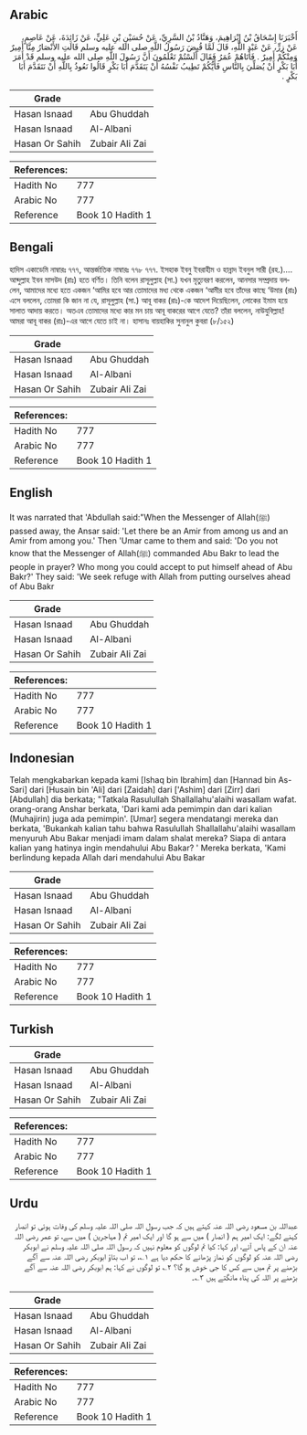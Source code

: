 ## Arabic


<div dir="rtl" lang="ar" style={{fontSize:'larger',backgroundColor:'#f8f9fa',padding:20}}>
أَخْبَرَنَا إِسْحَاقُ بْنُ إِبْرَاهِيمَ، وَهَنَّادُ بْنُ السَّرِيِّ، عَنْ حُسَيْنِ بْنِ عَلِيٍّ، عَنْ زَائِدَةَ، عَنْ عَاصِمٍ، عَنْ زِرٍّ، عَنْ عَبْدِ اللَّهِ، قَالَ لَمَّا قُبِضَ رَسُولُ اللَّهِ صلى الله عليه وسلم قَالَتِ الأَنْصَارُ مِنَّا أَمِيرٌ وَمِنْكُمْ أَمِيرٌ ‏.‏ فَأَتَاهُمْ عُمَرُ فَقَالَ أَلَسْتُمْ تَعْلَمُونَ أَنَّ رَسُولَ اللَّهِ صلى الله عليه وسلم قَدْ أَمَرَ أَبَا بَكْرٍ أَنْ يُصَلِّيَ بِالنَّاسِ فَأَيُّكُمْ تَطِيبُ نَفْسُهُ أَنْ يَتَقَدَّمَ أَبَا بَكْرٍ قَالُوا نَعُوذُ بِاللَّهِ أَنْ نَتَقَدَّمَ أَبَا بَكْرٍ ‏.‏
</div>
<div style={{backgroundColor:'#f8f9fa',padding:20, marginBottom: 10}}><table> <thead> <tr> <th>Grade</th> <th></th> </tr> </thead> <tbody> <tr><td>Hasan Isnaad</td><td>Abu Ghuddah</td></tr><tr><td>Hasan Isnaad</td><td>Al-Albani</td></tr><tr><td>Hasan Or Sahih</td><td>Zubair Ali Zai</td></tr></tbody></table><table> <thead> <tr> <th>References:</th> <th></th> </tr> </thead> <tbody><tr><td>Hadith No</td><td>777</td></tr><tr><td>Arabic No</td><td>777</td></tr><tr><td>Reference</td><td>Book 10 Hadith 1</td></tr></tbody></table></div>

## Bengali


<div dir="ltr" lang="bn" style={{fontSize:'larger',backgroundColor:'#f8f9fa',padding:20}}>
হাদিস একাডেমি নাম্বারঃ ৭৭৭, আন্তর্জাতিক নাম্বারঃ ৭৭৮ ৭৭৭. ইসহাক ইবনু ইবরাহীম ও হান্নাদ ইবনুল সারী (রহ.)…. আব্দুল্লাহ ইবন মাসউদ (রাঃ) হতে বর্ণিত। তিনি বলেন রাসূলুল্লাহ (সা.) যখন মৃত্যুবরণ করলেন, আনসার সম্প্রদায় বললেন, আমাদের মধ্যে হতে একজন ‘আমির হবে আর তোমাদের মধ্য থেকে একজন ‘আমীর হবে তাঁদের কাছে ‘উমার (রাঃ) এসে বললেন, তোমরা কি জান না যে, রাসূলুল্লাহ (সা.) আবূ বাকর (রাঃ)-কে আদেশ দিয়েছিলেন, লোকের ইমাম হয়ে সালাত আদায় করতে। অতএব তোমাদের মধ্যে কার মন চায় আবূ বাকরের আগে যেতে? তাঁরা বললেন, নাউযুবিল্লাহ! আমরা আবূ বাকর (রাঃ)-এর আগে যেতে চাই না। হাসানঃ বায়হাকির সুনানুল কুবরা (৮/১৫২)
</div>
<div style={{backgroundColor:'#f8f9fa',padding:20, marginBottom: 10}}><table> <thead> <tr> <th>Grade</th> <th></th> </tr> </thead> <tbody> <tr><td>Hasan Isnaad</td><td>Abu Ghuddah</td></tr><tr><td>Hasan Isnaad</td><td>Al-Albani</td></tr><tr><td>Hasan Or Sahih</td><td>Zubair Ali Zai</td></tr></tbody></table><table> <thead> <tr> <th>References:</th> <th></th> </tr> </thead> <tbody><tr><td>Hadith No</td><td>777</td></tr><tr><td>Arabic No</td><td>777</td></tr><tr><td>Reference</td><td>Book 10 Hadith 1</td></tr></tbody></table></div>

## English


<div dir="ltr" lang="en" style={{fontSize:'larger',backgroundColor:'#f8f9fa',padding:20}}>
It was narrated that 'Abdullah said:"When the Messenger of Allah(ﷺ) passed away, the Ansar said: 'Let there be an Amir from among us and an Amir from among you.' Then 'Umar came to them and said: 'Do you not know that the Messenger of Allah(ﷺ) commanded Abu Bakr to lead the people in prayer? Who mong you could accept to put himself ahead of Abu Bakr?' They said: 'We seek refuge with Allah from putting ourselves ahead of Abu Bakr
</div>
<div style={{backgroundColor:'#f8f9fa',padding:20, marginBottom: 10}}><table> <thead> <tr> <th>Grade</th> <th></th> </tr> </thead> <tbody> <tr><td>Hasan Isnaad</td><td>Abu Ghuddah</td></tr><tr><td>Hasan Isnaad</td><td>Al-Albani</td></tr><tr><td>Hasan Or Sahih</td><td>Zubair Ali Zai</td></tr></tbody></table><table> <thead> <tr> <th>References:</th> <th></th> </tr> </thead> <tbody><tr><td>Hadith No</td><td>777</td></tr><tr><td>Arabic No</td><td>777</td></tr><tr><td>Reference</td><td>Book 10 Hadith 1</td></tr></tbody></table></div>

## Indonesian


<div dir="ltr" lang="id" style={{fontSize:'larger',backgroundColor:'#f8f9fa',padding:20}}>
Telah mengkabarkan kepada kami [Ishaq bin Ibrahim] dan [Hannad bin As-Sari] dari [Husain bin 'Ali] dari [Zaidah] dari ['Ashim] dari [Zirr] dari [Abdullah] dia berkata; "Tatkala Rasulullah Shallallahu'alaihi wasallam wafat. orang-orang Anshar berkata, 'Dari kami ada pemimpin dan dari kalian (Muhajirin) juga ada pemimpin'. [Umar] segera mendatangi mereka dan berkata, 'Bukankah kalian tahu bahwa Rasulullah Shallallahu'alaihi wasallam menyuruh Abu Bakar menjadi imam dalam shalat mereka? Siapa di antara kalian yang hatinya ingin mendahului Abu Bakar? ' Mereka berkata, 'Kami berlindung kepada Allah dari mendahului Abu Bakar
</div>
<div style={{backgroundColor:'#f8f9fa',padding:20, marginBottom: 10}}><table> <thead> <tr> <th>Grade</th> <th></th> </tr> </thead> <tbody> <tr><td>Hasan Isnaad</td><td>Abu Ghuddah</td></tr><tr><td>Hasan Isnaad</td><td>Al-Albani</td></tr><tr><td>Hasan Or Sahih</td><td>Zubair Ali Zai</td></tr></tbody></table><table> <thead> <tr> <th>References:</th> <th></th> </tr> </thead> <tbody><tr><td>Hadith No</td><td>777</td></tr><tr><td>Arabic No</td><td>777</td></tr><tr><td>Reference</td><td>Book 10 Hadith 1</td></tr></tbody></table></div>

## Turkish


<div dir="ltr" lang="tr" style={{fontSize:'larger',backgroundColor:'#f8f9fa',padding:20}}>

</div>
<div style={{backgroundColor:'#f8f9fa',padding:20, marginBottom: 10}}><table> <thead> <tr> <th>Grade</th> <th></th> </tr> </thead> <tbody> <tr><td>Hasan Isnaad</td><td>Abu Ghuddah</td></tr><tr><td>Hasan Isnaad</td><td>Al-Albani</td></tr><tr><td>Hasan Or Sahih</td><td>Zubair Ali Zai</td></tr></tbody></table><table> <thead> <tr> <th>References:</th> <th></th> </tr> </thead> <tbody><tr><td>Hadith No</td><td>777</td></tr><tr><td>Arabic No</td><td>777</td></tr><tr><td>Reference</td><td>Book 10 Hadith 1</td></tr></tbody></table></div>

## Urdu


<div dir="rtl" lang="ur" style={{fontSize:'larger',backgroundColor:'#f8f9fa',padding:20}}>
عبداللہ بن مسعود رضی اللہ عنہ کہتے ہیں کہ جب رسول اللہ صلی اللہ علیہ وسلم کی وفات ہوئی تو انصار کہنے لگے: ایک امیر ہم ( انصار ) میں سے ہو گا اور ایک امیر تم ( مہاجرین ) میں سے، تو عمر رضی اللہ عنہ ان کے پاس آئے، اور کہا: کیا تم لوگوں کو معلوم نہیں کہ رسول اللہ صلی اللہ علیہ وسلم نے ابوبکر رضی اللہ عنہ کو لوگوں کو نماز پڑھانے کا حکم دیا ہے ۱؎، تو اب بتاؤ ابوبکر رضی اللہ عنہ سے آگے بڑھنے پر تم میں سے کس کا جی خوش ہو گا؟ ۲؎ تو لوگوں نے کہا: ہم ابوبکر رضی اللہ عنہ سے آگے بڑھنے پر اللہ کی پناہ مانگتے ہیں ۳؎۔
</div>
<div style={{backgroundColor:'#f8f9fa',padding:20, marginBottom: 10}}><table> <thead> <tr> <th>Grade</th> <th></th> </tr> </thead> <tbody> <tr><td>Hasan Isnaad</td><td>Abu Ghuddah</td></tr><tr><td>Hasan Isnaad</td><td>Al-Albani</td></tr><tr><td>Hasan Or Sahih</td><td>Zubair Ali Zai</td></tr></tbody></table><table> <thead> <tr> <th>References:</th> <th></th> </tr> </thead> <tbody><tr><td>Hadith No</td><td>777</td></tr><tr><td>Arabic No</td><td>777</td></tr><tr><td>Reference</td><td>Book 10 Hadith 1</td></tr></tbody></table></div>